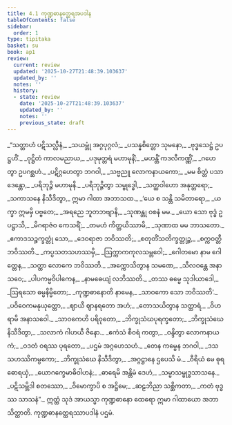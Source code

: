 ```yaml
---
title: 4.1 ကုဏ္ဍဓာနတ္ထေရအပဒါန
tableOfContents: false
sidebar:
  order: 1
type: tipitaka
basket: su
book: ap1
review:
  current: review
  updated: '2025-10-27T21:48:39.103637'
  updated_by: ''
  notes: ''
  history:
  - state: review
    date: '2025-10-27T21:48:39.103637'
    updated_by: ''
    notes: ''
    previous_state: draft
---
```



<ReviewStatus review={frontmatter.review} showDetails={true} />

<HypothesisAnnotation frontmatter={frontmatter} />

<DynamicBreadcrumb />

<Division number="1" book="ap1" e="ch" v="20" p="91">

<Paragraph number="1073" type="verses" book="ap1">
_“သတ္တာဟံ ပဋိသလ္လီနံ,_  
_သယမ္ဘုံ အဂ္ဂပုဂ္ဂလံ;_  
_ပသန္နစိတ္တော သုမနော,_  
_ဗုဒ္ဓသေဋ္ဌံ ဥပဋ္ဌဟိံ._  

</Paragraph>

</Division>
<Division number="2" book="ap1" e="ch" v="20" p="91">

<Paragraph number="1074" type="verses" book="ap1">
_ဝုဋ္ဌိတံ ကာလမညာယ,_  
_ပဒုမုတ္တရံ မဟာမုနိံ;_  
_မဟန္တိံ ကဒလီကဏ္ဏိံ,_  
_ဂဟေတွာ ဥပဂစ္ဆဟံ._  

</Paragraph>

</Division>
<Division number="3" book="ap1" e="ch" v="20" p="91">

<Paragraph number="1075" type="verses" book="ap1">
_ပဋိဂ္ဂဟေတွာ ဘဂဝါ,_  
_သဗ္ဗညူ လောကနာယကော;_  
_မမ စိတ္တံ ပသာဒေန္တော,_  
_ပရိဘုဉ္ဇိ မဟာမုနိ._  

</Paragraph>

</Division>
<Division number="4" book="ap1" e="ch" v="20" p="91">

<Paragraph number="1076" type="verses" book="ap1">
_ပရိဘုဉ္ဇိတွာ သမ္ဗုဒ္ဓေါ,_  
_သတ္ထဝါဟော အနုတ္တရော;_  
_သကာသနေ နိသီဒိတွာ,_  
ဣမာ ဂါထာ အဘာသထ._  

</Paragraph>

</Division>
<Division number="5" book="ap1" e="ch" v="20" p="91">

<Paragraph number="1077" type="verses" book="ap1">
_‘ယေ စ သန္တိ သမိတာရော,_  
_ယက္ခာ ဣမမှိ ပဗ္ဗတေ;_  
_အရညေ ဘူတဘဗျာနိ,_  
_သုဏန္တု ဝစနံ မမ._  

</Paragraph>

</Division>
<Division number="6" book="ap1" e="ch" v="20" p="91">

<Paragraph number="1078" type="verses" book="ap1">
_ယော သော ဗုဒ္ဓံ ဥပဋ္ဌာသိ,_  
_မိဂရာဇံဝ ကေသရိံ;_  
_တမဟံ ကိတ္တယိဿာမိ,_  
_သုဏာထ မမ ဘာသတော._  

</Paragraph>

</Division>
<Division number="7" book="ap1" e="ch" v="20" p="91">

<Paragraph number="1079" type="verses" book="ap1">
_ဧကာဒသဉ္စက္ခတ္တုံ သော,_  
_ဒေဝရာဇာ ဘဝိဿတိ;_  
_စတုတိံသတိက္ခတ္တုဉ္စ,_  
_စက္ကဝတ္တီ ဘဝိဿတိ._  

</Paragraph>

</Division>
<Division number="8" book="ap1" e="ch" v="20" p="91">

<Paragraph number="1080" type="verses" book="ap1">
_ကပ္ပသတသဟဿမှိ,_  
_ဩက္ကာကကုလသမ္ဘဝေါ;_  
_ဂေါတမော နာမ ဂေါတ္တေန,_  
_သတ္ထာ လောကေ ဘဝိဿတိ._  

</Paragraph>

</Division>
<Division number="9" book="ap1" e="ch" v="20" p="91">

<Paragraph number="1081" type="verses" book="ap1">
_အက္ကောသိတွာန သမဏေ,_  
_သီလဝန္တေ အနာသဝေ;_  
_ပါပကမ္မဝိပါကေန,_  
_နာမဓေယျံ လဘိဿတိ._  

</Paragraph>

</Division>
<Division number="10" book="ap1" e="ch" v="20" p="91">

<Paragraph number="1082" type="verses" book="ap1">
_တဿ ဓမ္မေ သုဒါယာဒေါ,_  
_ဩရသော ဓမ္မနိမ္မိတော;_  
_ကုဏ္ဍဓာနောတိ နာမေန,_  
_သာဝကော သော ဘဝိဿတိ’._  

</Paragraph>

</Division>
<Division number="11" book="ap1" e="ch" v="20" p="91">

<Paragraph number="1083" type="verses" book="ap1">
_ပဝိဝေကမနုယုတ္တော,_  
_ဈာယီ ဈာနရတော အဟံ;_  
_တောသယိတွာန သတ္ထာရံ,_  
_ဝိဟရာမိ အနာသဝေါ._  

</Paragraph>

</Division>
<Division number="12" book="ap1" e="ch" v="20" p="92">

<Paragraph number="1084" type="verses" book="ap1">
_သာဝကေဟိ ပရိဝုတော,_  
_ဘိက္ခုသံဃပုရက္ခတော;_  
_ဘိက္ခုသံဃေ နိသီဒိတွာ,_  
_သလာကံ ဂါဟယီ ဇိနော._  

</Paragraph>

</Division>
<Division number="13" book="ap1" e="ch" v="20" p="92">

<Paragraph number="1085" type="verses" book="ap1">
_ဧကံသံ စီဝရံ ကတွာ,_  
_ဝန္ဒိတွာ လောကနာယကံ;_  
_ဝဒတံ ဝရဿ ပုရတော,_  
_ပဌမံ အဂ္ဂဟေသဟံ._  

</Paragraph>

</Division>
<Division number="14" book="ap1" e="ch" v="20" p="92">

<Paragraph number="1086" type="verses" book="ap1">
_တေန ကမ္မေန ဘဂဝါ,_  
_ဒသသဟဿိကမ္ပကော;_  
_ဘိက္ခုသံဃေ နိသီဒိတွာ,_  
_အဂ္ဂဋ္ဌာနေ ဌပေသိ မံ._  

</Paragraph>

</Division>
<Division number="15" book="ap1" e="ch" v="20" p="92">

<Paragraph number="1087" type="verses" book="ap1">
_ဝီရိယံ မေ ဓုရဓောရယှံ,_  
_ယောဂက္ခေမာဓိဝါဟနံ;_  
_ဓာရေမိ အန္တိမံ ဒေဟံ,_  
_သမ္မာသမ္ဗုဒ္ဓသာသနေ._  

</Paragraph>

</Division>
<Division number="16" book="ap1" e="ch" v="20" p="92">

<Paragraph number="1088" type="verses" book="ap1">
_ပဋိသမ္ဘိဒါ စတဿော,_  
_ဝိမောက္ခာပိ စ အဋ္ဌိမေ;_  
_ဆဠဘိညာ သစ္ဆိကတာ,_  
_ကတံ ဗုဒ္ဓဿ သာသနံ”._  

</Paragraph>

<Paragraph number="1089" book="ap1">
ဣတ္ထံ သုဒံ အာယသ္မာ ကုဏ္ဍဓာနော ထေရော ဣမာ ဂါထာယော အဘာသိတ္ထာတိ.

</Paragraph>
</Division>

<Paragraph number="1090" type="center" book="ap1">
ကုဏ္ဍဓာနတ္ထေရဿာပဒါနံ ပဌမံ.
</Paragraph>